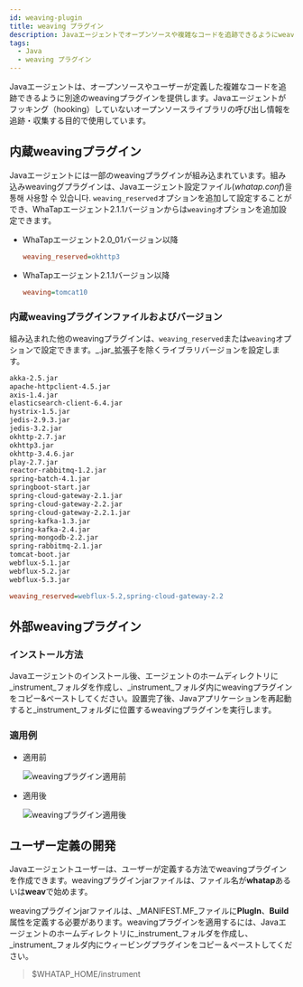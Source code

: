 ```yaml
---
id: weaving-plugin
title: weaving プラグイン
description: Javaエージェントでオープンソースや複雑なコードを追跡できるようにweavingプラグインを提供します。
tags:
  - Java
  - weaving プラグイン
---
```


Javaエージェントは、オープンソースやユーザーが定義した複雑なコードを追跡できるように別途のweavingプラグインを提供します。Javaエージェントがフッキング（hooking）していないオープンソースライブラリの呼び出し情報を追跡・収集する目的で使用しています。

## 内蔵weavingプラグイン

Javaエージェントには一部のweavingプラグインが組み込まれています。組み込みweavingグプラグインは、Javaエージェント設定ファイル(_whatap.conf_)을 통해 사용할 수 있습니다. `weaving_reserved`オプションを追加して設定することができ、WhaTapエージェント2.1.1バージョンからは`weaving`オプションを追加設定できます。

-   WhaTapエージェント2.0_01バージョン以降

    ```ini title='$WHATAP_HOME/whatap.conf'
    weaving_reserved=okhttp3
    ```

-   WhaTapエージェント2.1.1バージョン以降

    ```ini title='$WHATAP_HOME/whatap.conf'
    weaving=tomcat10
    ```

### 内蔵weavingプラグインファイルおよびバージョン

組み込まれた他のweavingプラグインは、`weaving_reserved`または`weaving`オプションで設定できます。_.jar_拡張子を除くライブラリバージョンを設定します。

```bash
akka-2.5.jar
apache-httpclient-4.5.jar
axis-1.4.jar
elasticsearch-client-6.4.jar
hystrix-1.5.jar
jedis-2.9.3.jar
jedis-3.2.jar
okhttp-2.7.jar
okhttp3.jar
okhttp-3.4.6.jar
play-2.7.jar
reactor-rabbitmq-1.2.jar
spring-batch-4.1.jar
springboot-start.jar
spring-cloud-gateway-2.1.jar
spring-cloud-gateway-2.2.jar
spring-cloud-gateway-2.2.1.jar
spring-kafka-1.3.jar
spring-kafka-2.4.jar
spring-mongodb-2.2.jar
spring-rabbitmq-2.1.jar
tomcat-boot.jar
webflux-5.1.jar
webflux-5.2.jar
webflux-5.3.jar
```

```ini title='$WHATAP_HOME/whatap.conf 예시'
weaving_reserved=webflux-5.2,spring-cloud-gateway-2.2
```

## 外部weavingプラグイン

### インストール方法

Javaエージェントのインストール後、エージェントのホームディレクトリに_instrument_フォルダを作成し、_instrument_フォルダ内にweavingプラグインをコピー&ペーストしてください。設置完了後、Javaアプリケーションを再起動すると_instrument_フォルダに位置するweavingプラグインを実行します。

### 適用例

-   適用前

      ![weavingプラグイン適用前](/img/java-plugin-weaving-01.png)

-   適用後

      ![weavingプラグイン適用後](/img/java-plugin-weaving-02.png)

## ユーザー定義の開発

Javaエージェントユーザーは、ユーザーが定義する方法でweavingプラグインを作成できます。weavingプラグインjarファイルは、ファイル名が**whatap**あるいは**weav**で始めます。

weavingプラグインjarファイルは、_MANIFEST.MF_ファイルに**PlugIn**、**Build**属性を定義する必要があります。weavingプラグインを適用するには、Javaエージェントのホームディレクトリに_instrument_フォルダを作成し、_instrument_フォルダ内にウィービングプラグインをコピー＆ペーストしてください。

> $WHATAP_HOME/instrument
